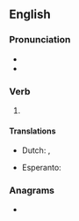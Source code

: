 ==English==

===Pronunciation===
* {{IPA|en|/ˈaʊtɹæn/}}
* {{rhymes|en|æn}}

===Verb===
{{head|en|verb form}}

# {{en-simple past of|outrun}}

====Translations====
{{trans-top|Past tense of outrun}}
* Dutch: {{t+|nl|de}}, {{t+|nl|den}}
{{trans-mid}}
* Esperanto: {{t+|eo|is}}
{{trans-bottom}}

===Anagrams===
* {{anagrams|en|a=anortu|Naruto|naruto|ran out}}
